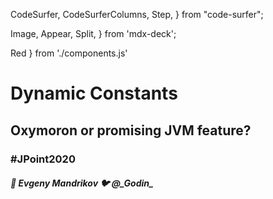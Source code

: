   CodeSurfer,
  CodeSurferColumns,
  Step,
} from "code-surfer";


<!--
-->

  Image,
  Appear,
  Split,
} from 'mdx-deck';

  Red
} from './components.js'


# Dynamic Constants

## <Red>Oxymoron or promising JVM feature?</Red>

### #JPoint2020

##### 👋 Evgeny Mandrikov 🐦 @\_Godin\_
